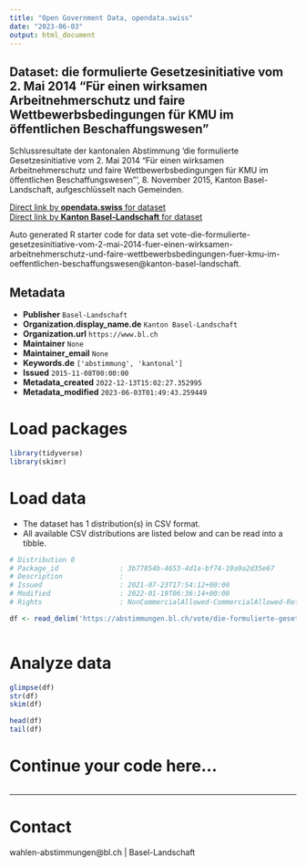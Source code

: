 ```yaml
---
title: "Open Government Data, opendata.swiss"
date: "2023-06-03"
output: html_document
---
```


## Dataset: die formulierte Gesetzesinitiative vom 2. Mai 2014 “Für einen wirksamen Arbeitnehmerschutz und faire Wettbewerbsbedingungen für KMU im öffentlichen Beschaffungswesen”

Schlussresultate der kantonalen Abstimmung 'die formulierte Gesetzesinitiative vom 2. Mai 2014 “Für einen wirksamen Arbeitnehmerschutz und faire Wettbewerbsbedingungen für KMU im öffentlichen Beschaffungswesen”', 8. November 2015, Kanton Basel-Landschaft, aufgeschlüsselt nach Gemeinden.

[Direct link by **opendata.swiss** for dataset](https://opendata.swiss/de/dataset/die-formulierte-gesetzesinitiative-vom-2-mai-2014-fur-einen-wirksamen-arbeitnehmerschutz-und-fa)<br>
[Direct link by **Kanton Basel-Landschaft** for dataset](https://abstimmungen.bl.ch/vote/die-formulierte-gesetzesinitiative-vom-2-mai-2014-fuer-einen-wirksamen-arbeitnehmerschutz-und-faire-wettbewerbsbedingungen-fuer-kmu-im-oeffentlichen-beschaffungswesen/data)

Auto generated R starter code for data set vote-die-formulierte-gesetzesinitiative-vom-2-mai-2014-fuer-einen-wirksamen-arbeitnehmerschutz-und-faire-wettbewerbsbedingungen-fuer-kmu-im-oeffentlichen-beschaffungswesen@kanton-basel-landschaft.

## Metadata

- **Publisher** `Basel-Landschaft`
- **Organization.display_name.de** `Kanton Basel-Landschaft`
- **Organization.url** `https://www.bl.ch`
- **Maintainer** `None`
- **Maintainer_email** `None`
- **Keywords.de** `['abstimmung', 'kantonal']`
- **Issued** `2015-11-08T00:00:00`
- **Metadata_created** `2022-12-13T15:02:27.352995`
- **Metadata_modified** `2023-06-03T01:49:43.259449`


# Load packages

```r

library(tidyverse)
library(skimr)

```

# Load data

-   The dataset has 1 distribution(s) in CSV format.
-   All available CSV distributions are listed below and can be read into a tibble.

```r

# Distribution 0
# Package_id               : 3b77854b-4653-4d1a-bf74-19a9a2d35e67
# Description              : 
# Issued                   : 2021-07-23T17:54:12+00:00
# Modified                 : 2022-01-19T06:36:14+00:00
# Rights                   : NonCommercialAllowed-CommercialAllowed-ReferenceRequired

df <- read_delim('https://abstimmungen.bl.ch/vote/die-formulierte-gesetzesinitiative-vom-2-mai-2014-fuer-einen-wirksamen-arbeitnehmerschutz-und-faire-wettbewerbsbedingungen-fuer-kmu-im-oeffentlichen-beschaffungswesen/data-csv')



```

# Analyze data

```r

glimpse(df)
str(df)
skim(df)

head(df)
tail(df)

```

# Continue your code here...

```r

```

------------------------------------------------------------------------

# Contact

wahlen-abstimmungen@bl.ch | Basel-Landschaft
